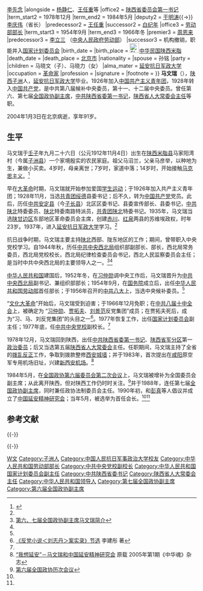 {{Otheruses|other=名为马文瑞的其他人物|馬祥}}
{{Otheruses|other=名为马文瑞的其他人物|馬文瑞 (琉球)}}
{{Infobox Officeholder
|name              = 马文瑞
|original_name     = 
|honorific-suffix  = 
|image             = 
|imagesize         = 
|smallimage        = 
|caption           = 
|office            = [[File:Charter_of_the_Chinese_People's_Political_Consultative_Conference_(CPPCC)_logo.svg|25px]][[中国人民政治协商会议全国委员会副主席|第六届、第七届全国政协副主席]]
|term_start        = 1984年5月26日
|term_end          = 1993年3月14日
|chairman = [[邓颖超|邓颖超]]{{→}}[[李先念|李先念]]
|alongside       = [[杨静仁|杨静仁]]、[[王任重|王任重]]等
|office2           = {{CPC}}[[中国共产党陕西省委员会|陕西省委员会第一书记]]
|term_start2       = 1978年12月
|term_end2         = 1984年5月
|deputy2           = [[于明涛|于明涛]]{{→}}[[李庆伟|李庆伟]]（省长）
|predecessor2      = [[王任重|王任重]]
|successor2        = [[白纪年|白纪年]]
|office3            = {{PRC}}[[中华人民共和国劳动部|劳动部部长]]
|term_start3        = 1954年9月
|term_end3          = 1966年冬
|premier3 = [[周恩来|周恩来]]
|predecessor3       = [[李立三|李立三]] （[[中央人民政府劳动部|中央人民政府劳动部]]）
|successor3         = 机构撤销，职能并入[[中华人民共和国国家计划委员会|国家计划委员会]]
|birth_date        =  {{birth date|1912|11|4}}
|birth_place       =  [[File:Flag_of_the_Republic_of_China_1912-1928.svg|25px]][[中华民国|中华民国]][[陕西|陕西]][[米脂|米脂]]
|death_date        = {{death date and age|2004|1|3|1912|11|4}}
|death_place       = {{PRC}}[[北京市|北京市]]
|nationality       = 
|spouse            = 孙铭
|party             = {{CPC}}
|children          = 马晓文（子）、马晓力（女）
|alma_mater        = [[延安|延安]][[抗日军政大学|抗日军政大学]]
|occupation        = [[革命家|革命家]]
|profession        =  
|signature         = 
|footnote  = 
}}
'''马文瑞'''（{{bd|1912年|11月4日|2004年|1月3日|catIdx=M}}），[[陕西|陕西]][[子洲|子洲]]人，[[延安|延安]][[抗日军政大学|抗日军政大学]]毕业。1926年加入[[中国共产主义青年团|中国共产主义青年团]]，1928年转入[[中国共产党|中国共产党]]，是中共第八届候补中央委员，第十一、十二届中央委员。曾任第六、第七届[[全国政协副主席|全国政协副主席]]，[[中共陕西省委|中共陕西省委]][[第一书记|第一书记]]，[[陕西省人大常委会主任列表|陕西省人大常委会主任]]等职。

2004年1月3日在北京病逝，享年91岁。

==生平==
马文瑞于[[壬子|壬子]]年九月二十六日（公元1912年11月4日）出生在[[陕西|陕西]][[米脂县|米脂县]]马家阳湾村（今属[[子洲县|子洲县]]）一个家境殷实的农民家庭。祖父马沼兰，父亲马彦举，以种地为生，兼做小买卖。4岁时，母亲离世；7岁时，家道中落；14岁时，开始接触[[马克思主义|马克思主义]]。<ref name=ica>{{cite web|url=http://ica.org.cn/book.php?ac=view&bvid=97539&bid=1559|title=马文瑞年表|publisher=中国延安精神研究会|accessdate=2016-02-29|deadurl=yes|archiveurl=https://archive.is/20160310135657/http://ica.org.cn/book.php?ac=view&bvid=97539&bid=1559|archivedate=2016-03-10}}</ref>

早在[[大革命|大革命]]时期，马文瑞就开始参加爱国[[学生运动|学生运动]]；于1926年加入共产主义青年团；1928年11月，当选[[中国共产主义青年团|共青团]][[绥德|绥德]]县委书记；后不久，转为[[中国共产党|中国共产党]]党员。此后，历任[[中共|中共]][[安定县|安定县]]（今[[子长县|子长县]]）北区区委书记、县委宣传部长、县委书记，[[中共|中共]][[陕北|陕北]]特委委员、[[陕北|陕北]]特委南路特派员，[[中国共产主义青年团|共青团]][[陕北|陕北]]特委书记。1935年，马文瑞当选[[陕甘宁边区|陕甘边区]]东部地区革命委员会主席，创建[[宜川县|赤川]]、[[甘泉县|红泉]]两县的苏维埃政权，时年23岁。1937年，进入[[延安|延安]][[抗日军政大学|抗日军政大学]]学习。<ref name=ica/>

抗日战争时期，马文瑞主要主持[[陕北|陕北]]西部、陇东地区的工作；期间，曾带职入中央党校学习。自1944年秋，历任[[中共中央西北局|中共中央西北局]]组织部副部长、部长，西北局常务委员，西北局党校校长，西北局纪律检查委员会书记，西北人民监察委员会主任；是当时中共中央西北局的主要领导人之一。<ref>[http://www.no1story.com/html/report/7414-1.htm 第六、七届全国政协副主席马文瑞简介]</ref><ref name=ica/>

[[中华人民共和国|中华人民共和国]]建国后，1952年冬，在[[习仲勋|习仲勋]]调中央工作后，马文瑞晋升为[[中共中央西北局|中共中央西北局]]副书记、兼组织部部长；1954年9月，在[[中华人民共和国国务院|国务院]]成立后，出任[[中华人民共和国劳动部|中华人民共和国劳动部]]首任部长；于1956年召开的[[中共八大|中共八大]]上，当选中央候补委员。<ref name=ica/>

“[[文化大革命|文化大革命]]”开始后，马文瑞受到迫害；于1966年12月免职；在[[中国共产党第八次全国代表大会#十中全会|中共八届十中全会]]上，被确定为 “[[习仲勋|习仲勋]]、[[贾拓夫|贾拓夫]]、[[刘景范|刘景范]]反党集团”成员；在贾拓夫死后，成为“习、马、刘反党集团”的头目之一<ref>[http://www.htqly.org/detail.aspx?DocumentId=528 《反党小说＜刘志丹＞案实录》节选] {{webarchive|url=https://web.archive.org/web/20130915092119/http://htqly.org/detail.aspx?DocumentId=528 |date=2013-09-15 }} 李建彤 著</ref>。1977年恢复工作，出任[[中华人民共和国国家计划委员会|国家计划委员会]]副主任；1977年底，任[[中共中央党校|中共中央党校]]副校长。<ref name=ica/>

1978年12月，马文瑞回到陕西，出任[[中共陕西省委|中共陕西省委]][[第一书记|第一书记]]、[[兰州军区|陕西省军分区]]第一[[政治委员|政治委员]]；后又当选第五届[[陕西省|陕西省]][[人大常委会|人大常委会]]主任。任职期间，马文瑞主持了全省的[[拨乱反正|拨乱反正]]工作，争取到拨款整修[[西安城墙|西安城墙]]；并于1983年，首次提出在[[咸阳|咸阳]]原空军专用机场旧址，兴建[[西安咸阳国际机场|新西安机场]]。<ref name="Yanan">
[http://old.globalview.cn/ReadNews.asp?NewsID=3351 “我想延安”－马文瑞和中国延安精神研究会] {{webarchive|url=https://web.archive.org/web/20170327005930/http://old.globalview.cn/ReadNews.asp?NewsID=3351 |date=2017-03-27 }} 原载 2005年第1期《中华魂》杂志</ref>

1984年5月，在[[中国人民政治协商会议第六届全国委员会委员名单|全国政协第六届委员会第二次会议]]上，马文瑞被增补为全国委员会副主席；从此离开陕西，但对陕西工作仍时时关注。<ref>[http://news.xinhuanet.com/ziliao/2002-02/20/content_283440.htm 第六届全国政协历次会议]{{Dead link|date=2018年6月 |bot=InternetArchiveBot |fix-attempted=no }}</ref>并于1988年，连任第七届[[全国政协副主席|全国政协副主席]]，同时兼任政协法制委员会主任。1990年初，和[[彭真|彭真]]等人倡议并成立了[[中国延安精神研究会|中国延安精神研究会]]；当年5月，被选举为首任会长。<ref name="Yanan"/><ref name=ica/>

==参考文献==
{{Reflist}}

{{-}}
{{start box}}
{{s-par|prc-lpc}}
{{s-new|}}
{{s-title|[[陕西省人大常委会主任列表|陕西省人民代表大会常务委员会主任]]| 第五届 1978年 - 1983年}}
{{s-after|[[严克伦|严克伦]]}}
{{s-culture}}
{{s-new|reasons=新设机构}}
{{s-title|[[中国延安精神研究会|中国延安精神研究会]]会长| 1990年 - 2004年}}
{{s-after|[[李铁映|李铁映]]}}
{{s-ppo|{{cpc}}}}
{{s-before|[[王任重|王任重]]}}
{{s-title|[[中国共产党陕西省委员会|中国共产党陕西省委员会]][[第一书记|第一书记]]|1978年12月 - 1984年5月}}
{{s-after|[[白纪年|白纪年]]}}
{{end box}}

{{-}}
{{全国政协副主席}}
{{中华人民共和国陕西省正职领导人}}
{{国务院/3|部门首长}}
{{国务院/2|部门首长}}
{{国务院/1|部门首长}}

{{Authority control}}

{{DEFAULTSORT:}}
[[Category:马姓|W文]]
[[Category:子洲人|Category:子洲人]]
[[Category:中国人民抗日军事政治大学校友|Category:中国人民抗日军事政治大学校友]]
[[Category:中华人民共和国劳动部部长|Category:中华人民共和国劳动部部长]]
[[Category:中共中央党校副校长|Category:中共中央党校副校长]]
[[Category:中华人民共和国国家计划委员会副主任|Category:中华人民共和国国家计划委员会副主任]]
[[Category:中共陕西省委书记|Category:中共陕西省委书记]]
[[Category:陕西省人大常委会主任|Category:陕西省人大常委会主任]]
[[Category:中华人民共和国领导人|Category:中华人民共和国领导人]]
[[Category:第七届全国政协副主席|Category:第七届全国政协副主席]]
[[Category:第六届全国政协副主席|Category:第六届全国政协副主席]]